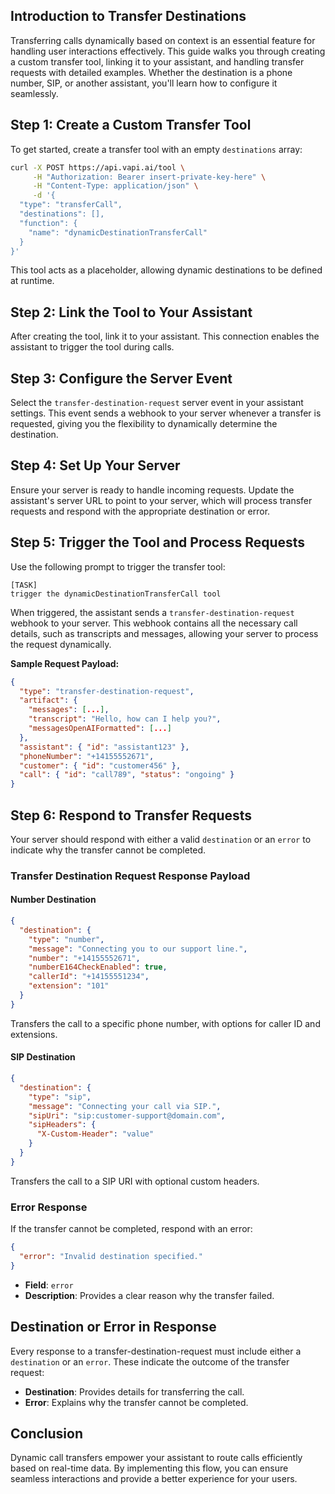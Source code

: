 ## Introduction to Transfer Destinations

Transferring calls dynamically based on context is an essential feature for handling user interactions effectively. This guide walks you through creating a custom transfer tool, linking it to your assistant, and handling transfer requests with detailed examples. Whether the destination is a phone number, SIP, or another assistant, you'll learn how to configure it seamlessly.

## Step 1: Create a Custom Transfer Tool

To get started, create a transfer tool with an empty `destinations` array:

```bash
curl -X POST https://api.vapi.ai/tool \
     -H "Authorization: Bearer insert-private-key-here" \
     -H "Content-Type: application/json" \
     -d '{
  "type": "transferCall",
  "destinations": [],
  "function": {
    "name": "dynamicDestinationTransferCall"
  }
}'
```

This tool acts as a placeholder, allowing dynamic destinations to be defined at runtime.

## Step 2: Link the Tool to Your Assistant

After creating the tool, link it to your assistant. This connection enables the assistant to trigger the tool during calls.

## Step 3: Configure the Server Event

Select the `transfer-destination-request` server event in your assistant settings. This event sends a webhook to your server whenever a transfer is requested, giving you the flexibility to dynamically determine the destination.

## Step 4: Set Up Your Server

Ensure your server is ready to handle incoming requests. Update the assistant's server URL to point to your server, which will process transfer requests and respond with the appropriate destination or error.

## Step 5: Trigger the Tool and Process Requests

Use the following prompt to trigger the transfer tool:

```
[TASK]
trigger the dynamicDestinationTransferCall tool
```

When triggered, the assistant sends a `transfer-destination-request` webhook to your server. This webhook contains all the necessary call details, such as transcripts and messages, allowing your server to process the request dynamically.

**Sample Request Payload:**

```json
{
  "type": "transfer-destination-request",
  "artifact": {
    "messages": [...],
    "transcript": "Hello, how can I help you?",
    "messagesOpenAIFormatted": [...]
  },
  "assistant": { "id": "assistant123" },
  "phoneNumber": "+14155552671",
  "customer": { "id": "customer456" },
  "call": { "id": "call789", "status": "ongoing" }
}
```

## Step 6: Respond to Transfer Requests

Your server should respond with either a valid `destination` or an `error` to indicate why the transfer cannot be completed.

### Transfer Destination Request Response Payload

#### Number Destination

```json
{
  "destination": {
    "type": "number",
    "message": "Connecting you to our support line.",
    "number": "+14155552671",
    "numberE164CheckEnabled": true,
    "callerId": "+14155551234",
    "extension": "101"
  }
}
```

Transfers the call to a specific phone number, with options for caller ID and extensions.

#### SIP Destination

```json
{
  "destination": {
    "type": "sip",
    "message": "Connecting your call via SIP.",
    "sipUri": "sip:customer-support@domain.com",
    "sipHeaders": {
      "X-Custom-Header": "value"
    }
  }
}
```

Transfers the call to a SIP URI with optional custom headers.

### Error Response

If the transfer cannot be completed, respond with an error:

```json
{
  "error": "Invalid destination specified."
}
```

- **Field**: `error`
- **Description**: Provides a clear reason why the transfer failed.

## Destination or Error in Response

Every response to a transfer-destination-request must include either a `destination` or an `error`. These indicate the outcome of the transfer request:

- **Destination**: Provides details for transferring the call.
- **Error**: Explains why the transfer cannot be completed.

## Conclusion

Dynamic call transfers empower your assistant to route calls efficiently based on real-time data. By implementing this flow, you can ensure seamless interactions and provide a better experience for your users.
